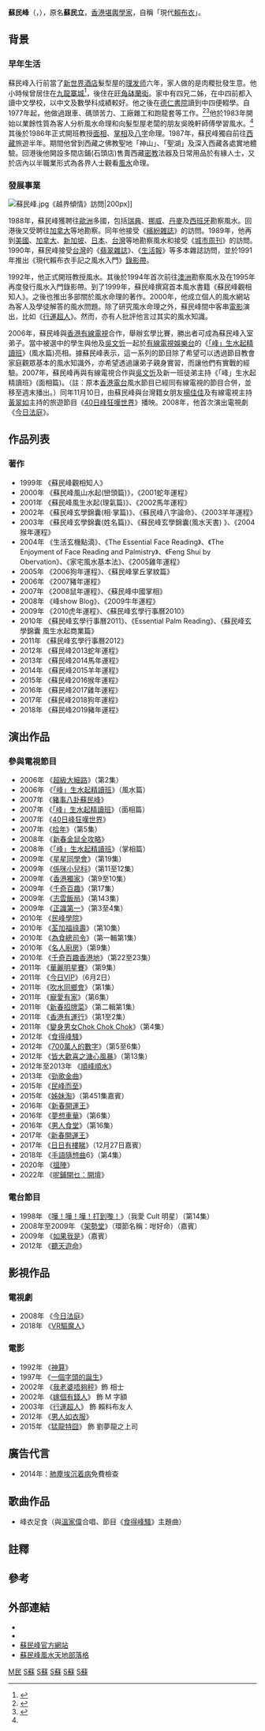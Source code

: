 {{Infobox person
| 姓名     = 蘇民峰
| 圖像     = 蘇民立.jpg
| 圖像說明 = 為《[[U_Magazine|U Magazine]]》講解風水命理
| 圖像大小 = 200px
| 本名     = 蘇民立
| 出生日期 = {{Birth date and age|1960|11|22}}
| 出生地點 = {{BHKG}}[[九龍寨城|九龍寨城]]
| 逝世日期 = 
| 逝世地點 = 
| 國籍     = {{CNHK}}
| 職業     = [[堪輿學家|堪輿學家]]
| 語言     = [[粵語|粵語]]、[[英語|英語]]、[[普通話|普通話]]
| 配偶     = {{marriage|楊佳佳|1993}}
| 活躍時期 = 1983年至今
| 網站     = [http://www.masterso.com/ www.masterso.com/]
}}

'''蘇民峰'''（{{lang-en|Peter So Man Fung}}，{{bd|1960年|11月22日|catIdx=S蘇}}），原名'''蘇民立'''，[[香港|香港]][[堪輿學家|堪輿學家]]，自稱「現代[[賴布衣|賴布衣]]」。

== 背景 ==
=== 早年生活 ===
蘇民峰入行前當了[[新世界酒店|新世界酒店]]髮型屋的[[理发师|理发师]]六年，家人做的是肉糉批發生意。他小時候曾居住在[[九龍寨城|九龍寨城]]<ref>{{web reference|URL=http://www.weshare.hk/tiensum/articles/1192501|title=廟街玄又妙 蘇民峰重遊發迹地|work=明報|year=2010年|date=3月5日}}</ref>，後住在[[旺角|旺角]][[砵蘭街|砵蘭街]]。家中有四兄二姊，在中四前都入讀中文學校，以中文及數學科成績較好{{noteTag|資料出自於2013年6月23日出版的《忽然1周》〈留言集 老童遊記 蘇民峰〉。}}。他之後在[[德仁書院|德仁書院]]讀到中四便輟學。自1977年起，他做過跟車、碼頭苦力、工廠雜工和跑龍套等工作。<ref>{{cite news|title=信者得救 蘇民峰|url=http://www.3weekly.com/share/threeweekly/0360/ent/20060902ent0082/content.htm|accessdate=2006-09-02|newspaper=《[[3周刊|3周刊]]》第360期|date=2006-09-02|archive-url=https://web.archive.org/web/20130823031455/http://www.3weekly.com/share/threeweekly/0360/ent/20060902ent0082/content.htm|archive-date=2013-08-23|dead-url=yes}}</ref><ref name="論盡">{{cite news|title=論盡 蘇民峰|url=http://www.xpweekly.com/share/xpweekly/0393/ent/20060301ent0062/content.htm|accessdate=2006-03-01|newspaper=《[[快周刊|快周刊]]》第393期|date=2006-03-01|archive-url=https://web.archive.org/web/20060511125204/http://www.xpweekly.com/share/xpweekly/0393/ent/20060301ent0062/content.htm|archive-date=2006-05-11|dead-url=yes}}</ref>他於1983年開始以業餘性質為客人分析風水命理和向髮型屋老闆的朋友吳晚軒師傅學習風水。<ref name="論盡"/>其後於1986年正式開班教授[[面相|面相]]、[[掌相|掌相]]及[[八字|八字]]命理。1987年，蘇民峰獨自前往[[西藏|西藏]]旅遊半年。期間他曾到西藏之佛教聖地「神山」、「聖湖」及深入西藏各處實地體驗。回港後他開設多間店鋪(石頭店)售賣西藏[[密教|密教]]法器及日常用品於有緣人士，又於店內以半職業形式為各界人士觀看[https://fengshuimaster.com.hk 風水]命理。

=== 發展事業 ===
{{unreferenced-section|time=2018-05-10}}
[[File:蘇民峰.jpg|thumb]]《越界傾情》訪問|200px]]

1988年，蘇民峰獲聘往[[歐洲|歐洲]]多國，包括[[瑞典|瑞典]]、[[挪威|挪威]]、[[丹麥|丹麥]]及[[西班牙|西班牙]]勘察風水。回港後又受聘往[[加拿大|加拿大]]等地勘察。同年他接受《[[繽紛雜誌|繽紛雜誌]]》的訪問。1989年，他再到[[美國|美國]]、[[加拿大|加拿大]]、[[新加坡|新加坡]]、[[日本|日本]]、[[台灣|台灣]]等地勘察風水和接受《[[城市周刊|城市周刊]]》的訪問。1990年，蘇民峰接受[[台灣|台灣]]的《[[翡翠雜誌|翡翠雜誌]]》、《[[生活報|生活報]]》等多本雜誌訪問，並於1991年推出《現代賴布衣手記之風水入門》[[錄影帶|錄影帶]]。

1992年，他正式開班教授風水。其後於1994年首次前往[[澳洲|澳洲]]勘察風水及在1995年再度發行風水入門錄影帶。到了1999年，蘇民峰撰寫首本風水書籍《蘇民峰觀相知人》。之後也推出多部關於風水命理的著作。2000年，他成立個人的風水網站為客人及學徒解答的風水問題。除了研究風水命理之外，蘇民峰間中客串[[電影|電影]]演出，比如《[[行運超人_(電影)|行運超人]]》。然而，亦有人批評他言过其实的風水知識。

2006年，蘇民峰與[[香港有線電視|香港有線電視]]合作，舉辦玄學比賽，勝出者可成為蘇民峰入室弟子。當中被選中的學生與他及[[吳文忻|吳文忻]]一起於[[有線電視娛樂台|有線電視娛樂台]]的《[[「峰」生水起精讀班|「峰」生水起精讀班]]》(風水篇)亮相。據蘇民峰表示，這一系列的節目除了希望可以透過節目教會家庭觀眾基本的風水知識外，亦希望透過讓弟子親身實習，而讓他們有實戰的經驗。2007年，蘇民峰再與有線電視合作與[[吳文忻|吳文忻]]及新一班徒弟主持《「峰」生水起精讀班》(面相篇)。（註：原本[[香港電台|香港電台]]風水節目已經同有線電視的節目合併，並移至週末播出。）同年11月10日，由蘇民峰與台灣籍女朋友[[楊佳佳|楊佳佳]]及有線電視主持[[黃翠如|黃翠如]]主持的旅遊節目《[[40日峰狂嘆世界|40日峰狂嘆世界]]》播映。2008年，他首次演出電視劇《[[今日法庭|今日法庭]]》。

== 作品列表 ==
=== 著作 ===
*1999年 《蘇民峰觀相知人》
*2000年 《蘇民峰風山水起(巒頭篇)》，《2001蛇年運程》
*2001年 《蘇民峰風生水起(理氣篇)》、《2002馬年運程》
*2002年 《蘇民峰玄學錦囊(相‧掌篇)》、《蘇民峰八字論命》、《2003羊年運程》
*2003年 《蘇民峰玄學錦囊(姓名篇)》、《蘇民峰玄學錦囊(風水天書) 》、《2004猴年運程》
*2004年 《生活玄機點滴》、《The Essential Face Reading》、《The Enjoyment of Face Reading and Palmistry》、《Feng Shui by Obervation》、《家宅風水基本法》、《2005雞年運程》
*2005年 《2006狗年運程》、《蘇民峰掌丘掌紋篇》
*2006年 《2007豬年運程》
*2007年 《2008鼠年運程》、《蘇民峰中國掌相》
*2008年 《峰show Blog》、《2009牛年運程》
*2009年 《2010虎年運程》、《蘇民峰玄學行事曆2010》
*2010年 《蘇民峰玄學行事曆2011》、《Essential Palm Reading》、《蘇民峰玄學錦囊 風生水起商業篇》
*2011年 《蘇民峰玄學行事曆2012》
*2012年 《蘇民峰2013蛇年運程》
*2013年 《蘇民峰2014馬年運程》
*2014年 《蘇民峰2015羊年運程》
*2015年 《蘇民峰2016猴年運程》
*2016年 《蘇民峰2017雞年運程》
*2017年 《蘇民峰2018狗年運程》
*2018年 《蘇民峰2019豬年運程》

== 演出作品 ==
=== 參與電視節目 ===
*2006年 《[[超級大細路|超級大細路]]》（第2集）
*2006年 《[[「峰」生水起精讀班|「峰」生水起精讀班]]》（風水篇）
*2007年 《[[豬事八卦蘇民峰|豬事八卦蘇民峰]]》
*2007年 《[[「峰」生水起精讀班|「峰」生水起精讀班]]》（面相篇）
*2007年 《[[40日峰狂嘆世界|40日峰狂嘆世界]]》
*2007年 《[[拾年|拾年]]》（第5集）
*2008年 《[[新春金鼠全攻略|新春金鼠全攻略]]》
*2008年 《[[「峰」生水起精讀班|「峰」生水起精讀班]]》（掌相篇）
*2009年 《[[星星同學會|星星同學會]]》（第19集）
*2009年 《[[係咪小兒科|係咪小兒科]]》（第11至12集）
*2009年 《[[香港獨家|香港獨家]]》（第9至10集）
*2009年 《[[千奇百趣|千奇百趣]]》（第17集）
*2009年 《[[志雲飯局|志雲飯局]]》（第143集）
*2009年 《[[正識第一|正識第一]]》（第3至4集）
*2010年 《[[民峰學院|民峰學院]]》
*2010年 《[[荃加福祿壽|荃加福祿壽]]》（第10集）
*2010年 《[[為食總司令|為食總司令]]》（第一輯第1集）
*2010年 《[[名人廚房|名人廚房]]》（第9集）
*2010年 《[[千奇百趣香港地|千奇百趣香港地]]》（第22至23集）
*2011年 《[[華麗明星賽|華麗明星賽]]》（第9集）
*2011年 《[[今日VIP|今日VIP]]》（6月2日）
*2011年 《[[吹水同鄉會|吹水同鄉會]]》（第1集）
*2011年 《[[寵愛有家|寵愛有家]]》（第6集）
*2011年 《[[新春招牌菜|新春招牌菜]]》（第二輯第1集）
*2011年 《[[香港有運行|香港有運行]]》（第1至2集）
*2011年 《[[變身男女Chok_Chok_Chok|變身男女Chok Chok Chok]]》（第4集）
*2012年 《[[食得峰騷|食得峰騷]]》
*2012年 《[[700萬人的數字|700萬人的數字]]》（第5至6集）
*2012年 《[[皆大歡喜之溏心風暴|皆大歡喜之溏心風暴]]》（第13集）
*2012年至2013年 《[[順峰順水|順峰順水]]》
*2013年 《[[勁歌金曲|勁歌金曲]]》
*2015年 《[[民峰而至|民峰而至]]》
*2015年 《[[姊妹淘_(無綫電視節目)|姊妹淘]]》（第451集嘉賓）
*2016年 《[[新春開運王|新春開運王]]》
*2016年 《[[夢想車華|夢想車華]]》（第6集）
*2016年 《[[男人食堂|男人食堂]]》（第16集）
*2017年 《[[新春開運王|新春開運王]]》
*2017年 《[[日日有樓睇|日日有樓睇]]》（12月27日嘉賓）
*2018年 《[[手語隨想曲|手語隨想曲]]6》（第4集）
*2020年 《[[搵陣|搵陣]]》
*2022年 《[[呢鋪開乜|呢鋪開乜：開壇]]》

=== 電台節目 ===
*1998年 《[[嘩！嘩！嘩！打到嚟！|嘩！嘩！嘩！打到嚟！]]》（我愛 Cult 明星）（第14集）
*2008年至2009年 《[[架勢堂|架勢堂]]》（環節名稱：咁好命）（嘉賓）
*2009年 《[[如果我是|如果我是]]》（嘉賓）
*2012年 《[[聽天遊命|聽天遊命]]》

== 影視作品 ==
=== 電視劇 ===
*2008年 《[[今日法庭|今日法庭]]》
*2018年 《[[VR驅魔人|VR驅魔人]]》

=== 電影 ===
*1992年 《[[神算|神算]]》
*1997年 《[[一個字頭的誕生|一個字頭的誕生]]》
*2002年 《[[我老婆唔夠秤|我老婆唔夠秤]]》飾 相士
*2002年 《[[嫁個有錢人|嫁個有錢人]]》 飾 M 字額
*2003年 《[[行運超人_(電影)|行運超人]]》 飾 賴料布友人
*2012年 《[[男人如衣服|男人如衣服]]》 
*2015年 《[[猛龍特囧|猛龍特囧]]》 飾 劉夢龍之上司

== 廣告代言 ==
* 2014年：[[肺塵埃沉着病|肺塵埃沉着病]]免費檢查

== 歌曲作品 ==
*峰衣足食（與[[溫家偉|溫家偉]]合唱、節目《[[食得峰騷|食得峰騷]]》主題曲）

== 註釋 ==
{{notefoot}}

== 參考 ==
{{reflist}}

== 外部連結 ==
* {{Sinaweibo|1839464990}}
* {{Facebook|%E8%98%87%E6%B0%91%E5%B3%B0-262293997115239}}
* [http://www.masterso.com/ 蘇民峰官方網站]
* [http://www.wretch.cc/mypage/MasterSo 蘇民峰風水天地部落格]

[[Category:蘇姓|M民]]
[[Category:香港堪輿學家|S蘇]]
[[Category:香港作家|S蘇]]
[[Category:香港電視主持人|S蘇]]
[[Category:香港電視男演員|S蘇]]
[[Category:香港電影男演員|S蘇]]